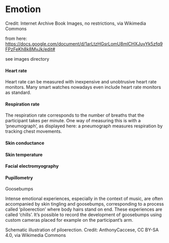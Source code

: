 # Emotion

<!-- Can we include some music therapy here? -->

Credit: Internet Archive Book Images, no restrictions, via Wikimedia Commons

from here: <https://docs.google.com/document/d/1arLtzHGsrLomU8mlCHXJuyYk5zfq9FPzFeKh8k8MvJk/edit#>

see images directory

#### Heart rate

Heart rate can be measured with inexpensive and unobtrusive heart rate monitors. Many smart watches nowadays even include heart rate monitors as standard.

#### Respiration rate

The respiration rate corresponds to the number of breaths that the participant takes per minute. One way of measuring this is with a 'pneumograph', as displayed here: a pneumograph measures respiration by tracking chest movements.

#### Skin conductance

#### Skin temperature

#### Facial electromyography

#### Pupillometry

Goosebumps

Intense emotional experiences, especially in the context of music, are often accompanied by skin tingling and goosebumps, corresponding to a process called 'piloerection' where body hairs stand on end. These experiences are called 'chills'. It's possible to record the development of goosebumps using custom cameras placed for example on the participant's arm.

Schematic illustration of piloerection. Credit: AnthonyCaccese, CC BY-SA 4.0, via Wikimedia Commons
